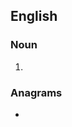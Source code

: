 {{also|Riels}}
==English==

===Noun===
{{head|en|noun form}}

# {{plural of|en|riel}}

===Anagrams===
* {{anagrams|en|a=eilrs|Ilers|Isler|Reils|Siler|liers|lires|riles|risel|slier}}